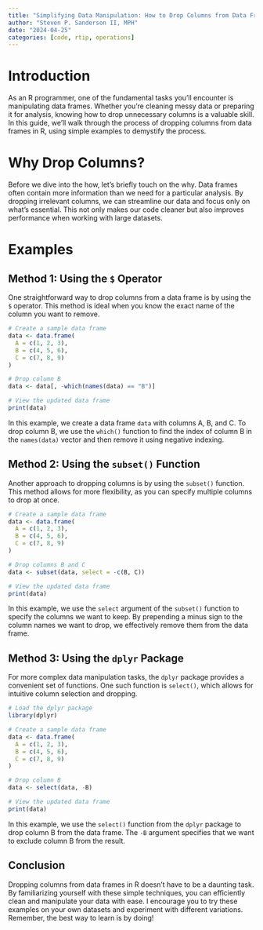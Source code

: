 ```yaml
---
title: "Simplifying Data Manipulation: How to Drop Columns from Data Frames in R"
author: "Steven P. Sanderson II, MPH"
date: "2024-04-25"
categories: [code, rtip, operations]
---
```


# Introduction

As an R programmer, one of the fundamental tasks you'll encounter is manipulating data frames. Whether you're cleaning messy data or preparing it for analysis, knowing how to drop unnecessary columns is a valuable skill. In this guide, we'll walk through the process of dropping columns from data frames in R, using simple examples to demystify the process.

# Why Drop Columns?

Before we dive into the how, let's briefly touch on the why. Data frames often contain more information than we need for a particular analysis. By dropping irrelevant columns, we can streamline our data and focus only on what's essential. This not only makes our code cleaner but also improves performance when working with large datasets.

# Examples

## Method 1: Using the `$` Operator

One straightforward way to drop columns from a data frame is by using the `$` operator. This method is ideal when you know the exact name of the column you want to remove.

```r
# Create a sample data frame
data <- data.frame(
  A = c(1, 2, 3),
  B = c(4, 5, 6),
  C = c(7, 8, 9)
)

# Drop column B
data <- data[, -which(names(data) == "B")]

# View the updated data frame
print(data)
```

In this example, we create a data frame `data` with columns A, B, and C. To drop column B, we use the `which()` function to find the index of column B in the `names(data)` vector and then remove it using negative indexing.

## Method 2: Using the `subset()` Function

Another approach to dropping columns is by using the `subset()` function. This method allows for more flexibility, as you can specify multiple columns to drop at once.

```r
# Create a sample data frame
data <- data.frame(
  A = c(1, 2, 3),
  B = c(4, 5, 6),
  C = c(7, 8, 9)
)

# Drop columns B and C
data <- subset(data, select = -c(B, C))

# View the updated data frame
print(data)
```

In this example, we use the `select` argument of the `subset()` function to specify the columns we want to keep. By prepending a minus sign to the column names we want to drop, we effectively remove them from the data frame.

## Method 3: Using the `dplyr` Package

For more complex data manipulation tasks, the `dplyr` package provides a convenient set of functions. One such function is `select()`, which allows for intuitive column selection and dropping.

```r
# Load the dplyr package
library(dplyr)

# Create a sample data frame
data <- data.frame(
  A = c(1, 2, 3),
  B = c(4, 5, 6),
  C = c(7, 8, 9)
)

# Drop column B
data <- select(data, -B)

# View the updated data frame
print(data)
```

In this example, we use the `select()` function from the `dplyr` package to drop column B from the data frame. The `-B` argument specifies that we want to exclude column B from the result.

## Conclusion

Dropping columns from data frames in R doesn't have to be a daunting task. By familiarizing yourself with these simple techniques, you can efficiently clean and manipulate your data with ease. I encourage you to try these examples on your own datasets and experiment with different variations. Remember, the best way to learn is by doing!